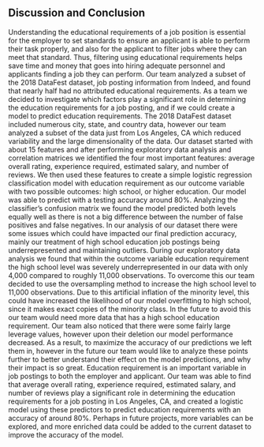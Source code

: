 ## Discussion and Conclusion

  Understanding the educational requirements of a  job position is essential for the employer to set standards to ensure an applicant is able to perform their task properly, and also for the applicant to filter jobs where they can meet that standard. Thus, filtering using educational requirements helps save time and money that goes into hiring adequate personnel and applicants finding a job they can perform.  Our team analyzed a subset of the 2018 DataFest dataset, job posting information from Indeed, and found that nearly half had no attributed educational requirements. As a team we decided  to investigate which factors play a significant role in determining the education requirements for a job posting, and if we could create a model to predict education requirements.
	The 2018 DataFest dataset included numerous city, state, and country data, however our team analyzed a subset of the data just from Los Angeles, CA  which reduced variability  and the large dimensionality of the data. Our dataset started with about 15 features and after performing exploratory data analysis and correlation matrices we identified the four most important features: average overall rating, experience required, estimated salary, and number of reviews. We then used these features to create a simple logistic regression classification model with education requirement as our outcome variable with two possible outcomes: high school, or higher education. Our model was able to predict with a testing accuracy around 80%. Analyzing the classifier’s confusion matrix we found the model predicted both levels equally well as there is not a big difference between the number of false positives and false negatives.
	In our analysis of our dataset there were some issues which could have impacted our final prediction accuracy, mainly our treatment of high school education job postings being underrepresented and maintaining outliers. During our exploratory data analysis we found that within the outcome variable education requirement the high school level was severely underrepresented in our data with only 4,000 compared to roughly 11,000 observations. To overcome this our team decided to use the oversampling method to increase the high school level to 11,000 observations. Due to this artificial inflation of the minority level, this could have increased the likelihood of our model overfitting to high school, since it makes exact copies of the minority class. In the future to avoid this our team would need more data that has a high school education requirement. Our team also noticed that there were some fairly large leverage values, however upon their deletion our model performance decreased. As a result, to maximize the accuracy of our predictions we left them in, however in the future our team would like to analyze these points further to better understand their effect on the model predictions, and why their impact is so great.
	Education requirement is an important variable in job postings to both the employer and applicant. Our team was able to find that average overall rating, experience required, estimated salary, and number of reviews play a significant role in determining the education requirements for a job posting in Los Angeles, CA, and created a logistic model using these predictors to predict education requirements with an accuracy of around 80%. Perhaps in future projects, more variables can be explored, and more enriched data could be added to the current dataset to improve the accuracy of the model.
